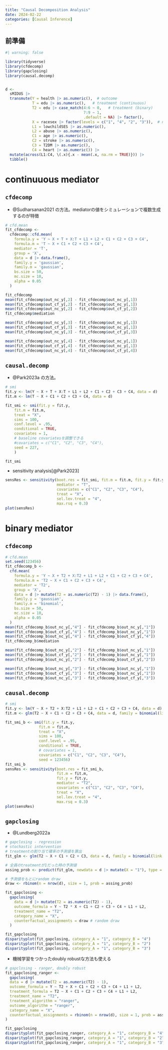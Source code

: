 ```yaml
---
title: "Causal Decomposition Analysis"
date: 2024-02-22
categories: [Causal Inference]
---
```


## 前準備

```r
#| warning: false

library(tidyverse)
library(cfdecomp)
library(gapclosing)
library(causal.decomp)


d <- 
  sMIDUS |> 
  transmute(Y = health |> as.numeric(),  # outcome
            T = edu |> as.numeric(),   # treatment (continuous)
            T2 = edu |> case_match(4:6 ~ 0,   # treatment (binary)
                                   7:9 ~ 1,
                                   .default = NA) |> factor(),
            X = racesex |> factor(levels = c("1", "4", "2", "3")),  # note!
            L1 = lowchildSES |> as.numeric(),
            L2 = abuse |> as.numeric(),
            C1 = age |> as.numeric(),
            C2 = stroke |> as.numeric(),
            C3 = T2DM |> as.numeric(),
            C4 = heart |> as.numeric()) |> 
  mutate(across(L1:C4, \(.x){.x - mean(.x, na.rm = TRUE)})) |> 
  tibble()
```

# continuuous mediator

## `cfdecomp`

- @Sudharsanan2021 の方法。mediatorの値をシミュレーションで複数生成するのが特徴

```r
# cfd.mean
fit_cfdecomp <-
  cfdecomp::cfd.mean(
    formula.y = 'Y ~ X + T + X:T + L1 + L2 + C1 + C2 + C3 + C4',
    formula.m = 'T ~ X + C1 + C2 + C3 + C4',
    mediator = 'T',
    group = 'X',
    data = d |> data.frame(),
    family.y = 'gaussian',
    family.m = 'gaussian',
    bs.size = 50,
    mc.size = 10,
    alpha = 0.05
  )

```


```r

fit_cfdecomp
mean(fit_cfdecomp$out_nc_y[,2] - fit_cfdecomp$out_nc_y[,1])
mean(fit_cfdecomp$out_cf_y[,2] - fit_cfdecomp$out_nc_y[,1])
mean(fit_cfdecomp$out_nc_y[,2] - fit_cfdecomp$out_cf_y[,2])
fit_cfdecomp$mediation

mean(fit_cfdecomp$out_nc_y[,3] - fit_cfdecomp$out_nc_y[,1])
mean(fit_cfdecomp$out_cf_y[,3] - fit_cfdecomp$out_nc_y[,1])
mean(fit_cfdecomp$out_nc_y[,3] - fit_cfdecomp$out_cf_y[,3])

mean(fit_cfdecomp$out_nc_y[,4] - fit_cfdecomp$out_nc_y[,1])
mean(fit_cfdecomp$out_cf_y[,4] - fit_cfdecomp$out_nc_y[,1])
mean(fit_cfdecomp$out_nc_y[,4] - fit_cfdecomp$out_cf_y[,4])

```

## `causal.decomp`

- @Park2023a の方法。

```r
# smi 
fit.y <- lm(Y ~ X + T + X:T + L1 + L2 + C1 + C2 + C3 + C4, data = d)
fit.m <- lm(T ~ X + C1 + C2 + C3 + C4, data = d)

fit_smi <- smi(fit.y = fit.y,
    fit.m = fit.m,
    treat = "X", 
    sims = 100, 
    conf.level = .95,
    conditional = TRUE,
    covariates = 1,
    # baseline covariatesを調整できる
    #covariates = c("C1", "C2", "C3", "C4"),
    seed = 227,
    )

fit_smi

```

- sensitivity analysis[@Park2023]

```r

sensRes <- sensitivity(boot.res = fit_smi, fit.m = fit.m, fit.y = fit.y, 
                       mediator = "T",
                       covariates = c("C1", "C2", "C3", "C4"), 
                       treat = "X",
                       sel.lev.treat = "4", 
                       max.rsq = 0.3)
plot(sensRes)


```


# binary mediator

## `cfdecomp`

```r
# cfd.mean
set.seed(123456)
fit_cfdecomp_b <-
  cfd.mean(
    formula.y = 'Y ~ X + T2 + X:T2 + L1 + L2 + C1 + C2 + C3 + C4',
    formula.m = 'T2 ~ X + C1 + C2 + C3 + C4',
    mediator = 'T2',
    group = 'X',
    data = d |> mutate(T2 = as.numeric(T2) - 1) |> data.frame(),
    family.y = 'gaussian',
    family.m = 'binomial',
    bs.size = 50,
    mc.size = 10,
    alpha = 0.05
  )
mean(fit_cfdecomp_b$out_nc_y[,"4"] - fit_cfdecomp_b$out_nc_y[,"1"])
mean(fit_cfdecomp_b$out_cf_y[,"4"] - fit_cfdecomp_b$out_nc_y[,"1"])
mean(fit_cfdecomp_b$out_nc_y[,"4"] - fit_cfdecomp_b$out_cf_y[,"4"])
fit_cfdecomp_b$mediation

mean(fit_cfdecomp_b$out_nc_y[,"2"] - fit_cfdecomp_b$out_nc_y[,"1"])
mean(fit_cfdecomp_b$out_cf_y[,"2"] - fit_cfdecomp_b$out_nc_y[,"1"])
mean(fit_cfdecomp_b$out_nc_y[,"2"] - fit_cfdecomp_b$out_cf_y[,"2"])

mean(fit_cfdecomp_b$out_nc_y[,"3"] - fit_cfdecomp_b$out_nc_y[,"1"])
mean(fit_cfdecomp_b$out_cf_y[,"3"] - fit_cfdecomp_b$out_nc_y[,"1"])
mean(fit_cfdecomp_b$out_nc_y[,"3"] - fit_cfdecomp_b$out_cf_y[,"3"])

```

## `causal.decomp`

```r

# smi
fit.y <- lm(Y ~ X + T2 + X:T2 + L1 + L2 + C1 + C2 + C3 + C4, data = d)
fit.m <- glm(T2 ~ X + C1 + C2 + C3 + C4, data = d, family = binomial(link = "logit"))

fit_smi_b <- smi(fit.y = fit.y,
               fit.m = fit.m,
               treat = "X", 
               sims = 100, 
               conf.level = .95,
               conditional = TRUE,
               # covariates = 1,
               covariates = c("C1", "C2", "C3", "C4"),
               seed = 123456)
fit_smi_b
sensRes <- sensitivity(boot.res = fit_smi_b, 
                       fit.m = fit.m, 
                       fit.y = fit.y, 
                       mediator = "T2",
                       covariates = c("C1", "C2", "C3", "C4"), 
                       treat = "X",
                       sel.lev.treat = "4", 
                       max.rsq = 0.3)
plot(sensRes)


```


## `gapclosing`

- @Lundberg2022a

```r
# gapclosing - regression
# stochastic intervention
# treatmentの割り当て確率の予測値を算出
fit_glm <- glm(T2 ~ X + C1 + C2 + C3, data = d, family = binomial(link = "logit"))

# 全員のtreatmentが1だった時の予測値
assing_prob <- predict(fit_glm, newdata = d |> mutate(X = "1"), type = "response")

# 予測値をもとにrandom draw
draw <- rbinom(n = nrow(d), size = 1, prob = assing_prob)

fit_gapclosing <- 
  gapclosing(
    data = d |> mutate(T2 = as.numeric(T2) - 1),
    outcome_formula = Y ~ T2 * X + C1 + C2 + C3 + C4 + L1 + L2,
    treatment_name = "T2",
    category_name = "X",
    counterfactual_assignments = draw # random draw
  )

fit_gapclosing
disparityplot(fit_gapclosing, category_A = "1", category_B = "4")
disparityplot(fit_gapclosing, category_A = "1", category_B = "2")
disparityplot(fit_gapclosing, category_A = "1", category_B = "3")

```

- 機械学習をつかったdoubly robustな方法も使える

```r
# gapclosing - ranger, doubly robust
fit_gapclosing_ranger <- 
  gapclosing(
  data = d |> mutate(T2 = as.numeric(T2) - 1),
  outcome_formula = Y ~ T2 + X + C1 + C2 + C3 + C4 + L1 + L2,
  treatment_formula = T2 ~ X + C1 + C2 + C3 + C4 + L1 + L2, 
  treatment_name = "T2",
  treatment_algorithm = "ranger",
  outcome_algorithm = "ranger",
  category_name = "X",
  counterfactual_assignments = rbinom(n = nrow(d), size = 1, prob = assing_prob) 
)

fit_gapclosing
disparityplot(fit_gapclosing_ranger, category_A = "1", category_B = "4")
disparityplot(fit_gapclosing_ranger, category_A = "1", category_B = "2")
disparityplot(fit_gapclosing_ranger, category_A = "1", category_B = "3")


```











